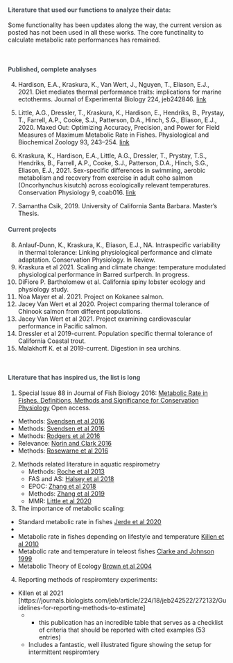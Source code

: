 


<h4 style="color:#495057; font-weight: bold;  text-align: left">Literature that used our functions to analyze their data:</h4>

<div class="well">
Some functionality has been updates along the way, the current version as posted has not been used in all these works. The core functinality to calculate metabolic rate performances has remained. 
</div>

<br>
<h4 style="color:#495057; font-weight: bold;  text-align: left">Published, complete analyses</h4>

4. Hardison, E.A., Kraskura, K., Van Wert, J., Nguyen, T., Eliason, E.J., 2021. Diet mediates thermal performance traits: implications for marine ectotherms. Journal of Experimental Biology 224, jeb242846. [link](https://doi.org/10.1242/jeb.242846)

3. Little, A.G., Dressler, T., Kraskura, K., Hardison, E., Hendriks, B., Prystay, T., Farrell, A.P., Cooke, S.J., Patterson, D.A., Hinch, S.G., Eliason, E.J., 2020. Maxed Out: Optimizing Accuracy, Precision, and Power for Field Measures of Maximum Metabolic Rate in Fishes. Physiological and Biochemical Zoology 93, 243–254. [link](https://doi.org/10.1086/708673)

2. Kraskura, K., Hardison, E.A., Little, A.G., Dressler, T., Prystay, T.S., Hendriks, B., Farrell, A.P., Cooke, S.J., Patterson, D.A., Hinch, S.G., Eliason, E.J., 2021. Sex-specific differences in swimming, aerobic metabolism and recovery from exercise in adult coho salmon (Oncorhynchus kisutch) across ecologically relevant temperatures. Conservation Physiology 9, coab016. [link](https://doi.org/10.1093/conphys/coab016)

1. Samantha Csik, 2019. University of California Santa Barbara. Master's Thesis.  

<h4 style="color:#495057; font-weight: bold;  text-align: left">Current projects</h4>

8. Anlauf-Dunn, K., Kraskura, K., Eliason, E.J., NA. Intraspecific variability in thermal tolerance: Linking physiological performance and climate adaptation. Conservation Physiology. In Review.
7. Kraskura et al 2021. Scaling and climate change: temperature modulated physiological performance in Barred surfperch. In progress. 
6. DiFiore P. Bartholomew et al. California spiny lobster ecology and physiology study. 
5. Noa Mayer et al. 2021. Project on Kokanee salmon.
4. Jacey Van Wert et al 2020. Project comparing thermal tolerance of Chinook salmon from different populations. 
3. Jacey Van Wert et al 2021. Project examining cardiovascular performance in Pacific salmon.
2. Dressler et al 2019-current. Population specific thermal tolerance of California Coastal trout.
1. Malakhoff K. et al 2019-current. Digestion in sea urchins. 


<br><h4 style="color:#495057; font-weight: bold;  text-align: left">Literature that has inspired us, the list is long</h4>


1. Special Issue 88 in Journal of Fish Biology 2016: [Metabolic Rate in Fishes. Definitions, Methods and Significance for Conservation Physiology](https://onlinelibrary.wiley.com/toc/10958649/2016/88/1)
Open access.
  - Methods: [Svendsen et al 2016](http://doi.wiley.com/10.1111/jfb.12797)
  - Methods: [Svendsen et al 2016](http://doi.wiley.com/10.1111/jfb.12851)
  - Methods: [Rodgers et al 2016](http://doi.wiley.com/10.1111/jfb.12848)
  - Relevance: [Norin and Clark 2016](https://onlinelibrary.wiley.com/doi/full/10.1111/jfb.12796)
  - Methods: [Rosewarne et al 2016](https://onlinelibrary.wiley.com/doi/10.1111/jfb.12795)

2. Methods related literature in aquatic respirometry
    * Methods: [Roche et al 2013](https://onlinelibrary.wiley.com/doi/pdf/10.1111/jfb.12795)
    * FAS and AS: [Halsey et al 2018](https://link.springer.com/article/10.1007/s11160-018-9516-3)
    * EPOC: [Zhang et al 2018](http://doi.wiley.com/10.1111/jfb.13593)
    * Methods: [Zhang et al 2019](https://jeb.biologists.org/content/222/12/jeb196568.long)
    * MMR: [Little et al 2020](https://doi.org/10.1086/708673)

3. The importance of metabolic scaling:
  * Standard metabolic rate in fishes [Jerde et al 2020](https://onlinelibrary.wiley.com/doi/abs/10.1111/jfb.14218)
  * 
  * Metabolic rate in fishes depending on lifestyle and temperature [Killen et al 2010](http://doi.wiley.com/10.1111/j.1461-0248.2009.01415.x)
  * Metabolic rate and temperature in teleost fishes [Clarke and Johnson 1999](https://besjournals.onlinelibrary.wiley.com/doi/abs/10.1046/j.1365-2656.1999.00337.x)
  * Metabolic Theory of Ecology [Brown et al 2004](http://doi.wiley.com/10.1890/03-9000)

4. Reporting methods of respiromtery experiments:
  * Killen et al 2021 [https://journals.biologists.com/jeb/article/224/18/jeb242522/272132/Guidelines-for-reporting-methods-to-estimate]
    - + this publication has an incredible table that serves as a checklist of criteria that should be reported with cited examples (53 entries) 
    - Includes a fantastic, well illustrated figure showing the setup for intermittent respiromtery

